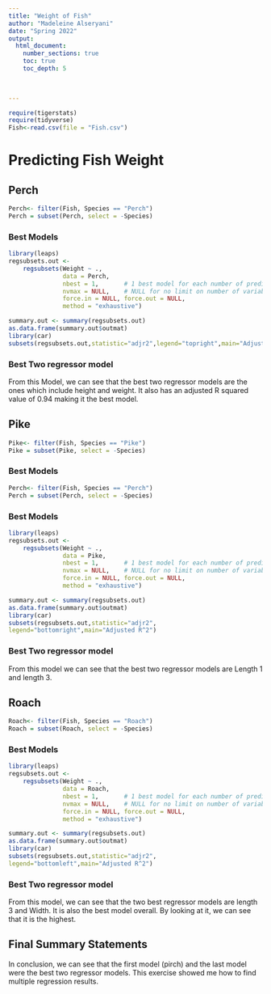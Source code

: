 ```yaml
---
title: "Weight of Fish"
author: "Madeleine Alseryani"
date: "Spring 2022"  
output: 
  html_document:
    number_sections: true
    toc: true
    toc_depth: 5

 
    
---
```



```r
require(tigerstats)
require(tidyverse)
Fish<-read.csv(file = "Fish.csv")
```

# Predicting Fish Weight


## Perch

```r
Perch<- filter(Fish, Species == "Perch")
Perch = subset(Perch, select = -Species)
```



### Best Models

```r
library(leaps)
regsubsets.out <-
    regsubsets(Weight ~ .,
               data = Perch,
               nbest = 1,       # 1 best model for each number of predictors
               nvmax = NULL,    # NULL for no limit on number of variables
               force.in = NULL, force.out = NULL,
               method = "exhaustive")

summary.out <- summary(regsubsets.out)
as.data.frame(summary.out$outmat)
library(car)
subsets(regsubsets.out,statistic="adjr2",legend="topright",main="Adjusted R^2")
```

### Best Two regressor model

From this Model, we can see that the best two regressor models are the ones which include height and weight. It also has an adjusted R squared value of 0.94 making it the best model.

## Pike

```r
Pike<- filter(Fish, Species == "Pike")
Pike = subset(Pike, select = -Species)
```

### Best Models

```r
Perch<- filter(Fish, Species == "Perch")
Perch = subset(Perch, select = -Species)
```



### Best Models

```r
library(leaps)
regsubsets.out <-
    regsubsets(Weight ~ .,
               data = Pike,
               nbest = 1,       # 1 best model for each number of predictors
               nvmax = NULL,    # NULL for no limit on number of variables
               force.in = NULL, force.out = NULL,
               method = "exhaustive")

summary.out <- summary(regsubsets.out)
as.data.frame(summary.out$outmat)
library(car)
subsets(regsubsets.out,statistic="adjr2",
legend="bottomright",main="Adjusted R^2")
```

### Best Two regressor model

From this model we can see that the best two regressor models are Length 1 and length 3.

## Roach

```r
Roach<- filter(Fish, Species == "Roach")
Roach = subset(Roach, select = -Species)
```

### Best Models

```r
library(leaps)
regsubsets.out <-
    regsubsets(Weight ~ .,
               data = Roach,
               nbest = 1,       # 1 best model for each number of predictors
               nvmax = NULL,    # NULL for no limit on number of variables
               force.in = NULL, force.out = NULL,
               method = "exhaustive")

summary.out <- summary(regsubsets.out)
as.data.frame(summary.out$outmat)
library(car)
subsets(regsubsets.out,statistic="adjr2",
legend="bottomleft",main="Adjusted R^2")
```

### Best Two regressor model

From this model, we can see that the two best regressor models are length 3 and Width. It is also the best model overall. By looking at it, we can see that it is the highest.

## Final Summary Statements

In conclusion, we can see that the first model (pirch) and the last model were the best two regressor models. This exercise showed me how to find multiple regression results. 